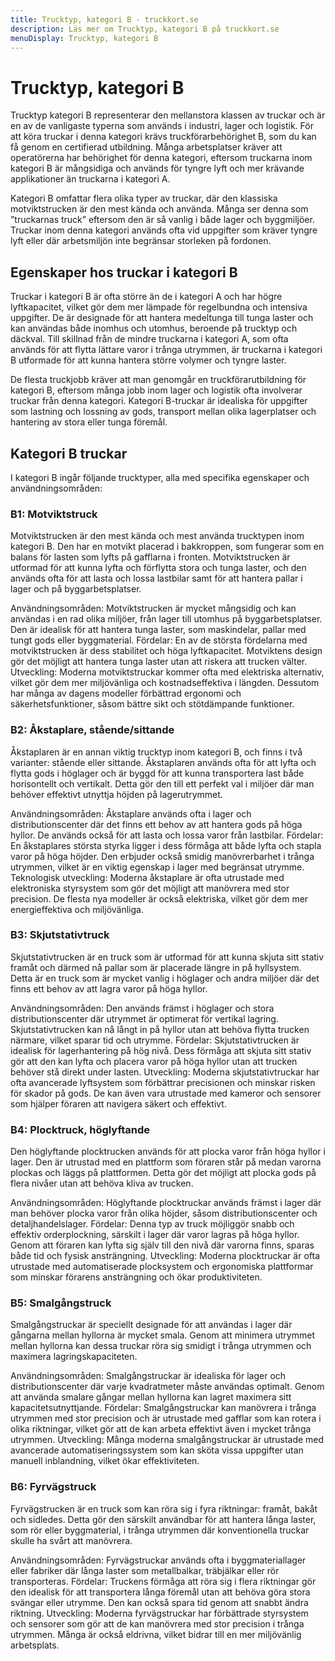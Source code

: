 ```yaml
---
title: Trucktyp, kategori B - truckkort.se
description: Läs mer om Trucktyp, kategori B på truckkort.se
menuDisplay: Trucktyp, kategori B
---
```


# Trucktyp, kategori B
Trucktyp kategori B representerar den mellanstora klassen av truckar och är en av de vanligaste typerna som används i industri, lager och logistik. För att köra truckar i denna kategori krävs truckförarbehörighet B, som du kan få genom en certifierad utbildning. Många arbetsplatser kräver att operatörerna har behörighet för denna kategori, eftersom truckarna inom kategori B är mångsidiga och används för tyngre lyft och mer krävande applikationer än truckarna i kategori A.

Kategori B omfattar flera olika typer av truckar, där den klassiska motviktstrucken är den mest kända och använda. Många ser denna som ”truckarnas truck” eftersom den är så vanlig i både lager och byggmiljöer. Truckar inom denna kategori används ofta vid uppgifter som kräver tyngre lyft eller där arbetsmiljön inte begränsar storleken på fordonen.

## Egenskaper hos truckar i kategori B
Truckar i kategori B är ofta större än de i kategori A och har högre lyftkapacitet, vilket gör dem mer lämpade för regelbundna och intensiva uppgifter. De är designade för att hantera medeltunga till tunga laster och kan användas både inomhus och utomhus, beroende på trucktyp och däckval. Till skillnad från de mindre truckarna i kategori A, som ofta används för att flytta lättare varor i trånga utrymmen, är truckarna i kategori B utformade för att kunna hantera större volymer och tyngre laster.

De flesta truckjobb kräver att man genomgår en truckförarutbildning för kategori B, eftersom många jobb inom lager och logistik ofta involverar truckar från denna kategori. Kategori B-truckar är idealiska för uppgifter som lastning och lossning av gods, transport mellan olika lagerplatser och hantering av stora eller tunga föremål.

## Kategori B truckar
I kategori B ingår följande trucktyper, alla med specifika egenskaper och användningsområden:

### B1: Motviktstruck
Motviktstrucken är den mest kända och mest använda trucktypen inom kategori B. Den har en motvikt placerad i bakkroppen, som fungerar som en balans för lasten som lyfts på gafflarna i fronten. Motviktstrucken är utformad för att kunna lyfta och förflytta stora och tunga laster, och den används ofta för att lasta och lossa lastbilar samt för att hantera pallar i lager och på byggarbetsplatser.

Användningsområden: Motviktstrucken är mycket mångsidig och kan användas i en rad olika miljöer, från lager till utomhus på byggarbetsplatser. Den är idealisk för att hantera tunga laster, som maskindelar, pallar med tungt gods eller byggmaterial.
Fördelar: En av de största fördelarna med motviktstrucken är dess stabilitet och höga lyftkapacitet. Motviktens design gör det möjligt att hantera tunga laster utan att riskera att trucken välter.
Utveckling: Moderna motviktstruckar kommer ofta med elektriska alternativ, vilket gör dem mer miljövänliga och kostnadseffektiva i längden. Dessutom har många av dagens modeller förbättrad ergonomi och säkerhetsfunktioner, såsom bättre sikt och stötdämpande funktioner.

### B2: Åkstaplare, stående/sittande
Åkstaplaren är en annan viktig trucktyp inom kategori B, och finns i två varianter: stående eller sittande. Åkstaplaren används ofta för att lyfta och flytta gods i höglager och är byggd för att kunna transportera last både horisontellt och vertikalt. Detta gör den till ett perfekt val i miljöer där man behöver effektivt utnyttja höjden på lagerutrymmet.

Användningsområden: Åkstaplare används ofta i lager och distributionscenter där det finns ett behov av att hantera gods på höga hyllor. De används också för att lasta och lossa varor från lastbilar.
Fördelar: En åkstaplares största styrka ligger i dess förmåga att både lyfta och stapla varor på höga höjder. Den erbjuder också smidig manövrerbarhet i trånga utrymmen, vilket är en viktig egenskap i lager med begränsat utrymme.
Teknologisk utveckling: Moderna åkstaplare är ofta utrustade med elektroniska styrsystem som gör det möjligt att manövrera med stor precision. De flesta nya modeller är också elektriska, vilket gör dem mer energieffektiva och miljövänliga.

### B3: Skjutstativtruck
Skjutstativtrucken är en truck som är utformad för att kunna skjuta sitt stativ framåt och därmed nå pallar som är placerade längre in på hyllsystem. Detta är en truck som är mycket vanlig i höglager och andra miljöer där det finns ett behov av att lagra varor på höga hyllor.

Användningsområden: Den används främst i höglager och stora distributionscenter där utrymmet är optimerat för vertikal lagring. Skjutstativtrucken kan nå långt in på hyllor utan att behöva flytta trucken närmare, vilket sparar tid och utrymme.
Fördelar: Skjutstativtrucken är idealisk för lagerhantering på hög nivå. Dess förmåga att skjuta sitt stativ gör att den kan lyfta och placera varor på höga hyllor utan att trucken behöver stå direkt under lasten.
Utveckling: Moderna skjutstativtruckar har ofta avancerade lyftsystem som förbättrar precisionen och minskar risken för skador på gods. De kan även vara utrustade med kameror och sensorer som hjälper föraren att navigera säkert och effektivt.

### B4: Plocktruck, höglyftande
Den höglyftande plocktrucken används för att plocka varor från höga hyllor i lager. Den är utrustad med en plattform som föraren står på medan varorna plockas och läggs på plattformen. Detta gör det möjligt att plocka gods på flera nivåer utan att behöva kliva av trucken.

Användningsområden: Höglyftande plocktruckar används främst i lager där man behöver plocka varor från olika höjder, såsom distributionscenter och detaljhandelslager.
Fördelar: Denna typ av truck möjliggör snabb och effektiv orderplockning, särskilt i lager där varor lagras på höga hyllor. Genom att föraren kan lyfta sig själv till den nivå där varorna finns, sparas både tid och fysisk ansträngning.
Utveckling: Moderna plocktruckar är ofta utrustade med automatiserade plocksystem och ergonomiska plattformar som minskar förarens ansträngning och ökar produktiviteten.

### B5: Smalgångstruck
Smalgångstruckar är speciellt designade för att användas i lager där gångarna mellan hyllorna är mycket smala. Genom att minimera utrymmet mellan hyllorna kan dessa truckar röra sig smidigt i trånga utrymmen och maximera lagringskapaciteten.

Användningsområden: Smalgångstruckar är idealiska för lager och distributionscenter där varje kvadratmeter måste användas optimalt. Genom att använda smalare gångar mellan hyllorna kan lagret maximera sitt kapacitetsutnyttjande.
Fördelar: Smalgångstruckar kan manövrera i trånga utrymmen med stor precision och är utrustade med gafflar som kan rotera i olika riktningar, vilket gör att de kan arbeta effektivt även i mycket trånga utrymmen.
Utveckling: Många moderna smalgångstruckar är utrustade med avancerade automatiseringssystem som kan sköta vissa uppgifter utan manuell inblandning, vilket ökar effektiviteten.

### B6: Fyrvägstruck
Fyrvägstrucken är en truck som kan röra sig i fyra riktningar: framåt, bakåt och sidledes. Detta gör den särskilt användbar för att hantera långa laster, som rör eller byggmaterial, i trånga utrymmen där konventionella truckar skulle ha svårt att manövrera.

Användningsområden: Fyrvägstruckar används ofta i byggmateriallager eller fabriker där långa laster som metallbalkar, träbjälkar eller rör transporteras.
Fördelar: Truckens förmåga att röra sig i flera riktningar gör den idealisk för att transportera långa föremål utan att behöva göra stora svängar eller utrymme. Den kan också spara tid genom att snabbt ändra riktning.
Utveckling: Moderna fyrvägstruckar har förbättrade styrsystem och sensorer som gör att de kan manövrera med stor precision i trånga utrymmen. Många är också eldrivna, vilket bidrar till en mer miljövänlig arbetsplats.
